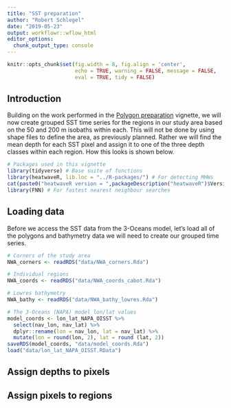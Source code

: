 ```yaml
---
title: "SST preparation"
author: "Robert Schlegel"
date: "2019-05-23"
output: workflowr::wflow_html
editor_options:
  chunk_output_type: console
---
```


```r
knitr::opts_chunk$set(fig.width = 8, fig.align = 'center',
                      echo = TRUE, warning = FALSE, message = FALSE, 
                      eval = TRUE, tidy = FALSE)
```

## Introduction

Building on the work performed in the [Polygon preparation](https://robwschlegel.github.io/MHWNWA/polygon-prep.html) vignette, we will now create grouped SST time series for the regions in our study area based on the 50 and 200 m isobaths within each. This will not be done by using shape files to define the area, as previously planned. Rather we will find the mean depth for each SST pixel and assign it to one of the three depth classes within each region. How this looks is shown below.

```r
# Packages used in this vignette
library(tidyverse) # Base suite of functions
library(heatwaveR, lib.loc = "../R-packages/") # For detecting MHWs
cat(paste0("heatwaveR version = ",packageDescription("heatwaveR")$Version))
library(FNN) # For fastest nearest neighbour searches
```

## Loading data

Before we access the SST data from the 3-Oceans model, let's load all of the polygons and bathymetry data we will need to create our grouped time series.

```r
# Corners of the study area
NWA_corners <- readRDS("data/NWA_corners.Rda")

# Individual regions
NWA_coords <- readRDS("data/NWA_coords_cabot.Rda")

# Lowres bathymetry
NWA_bathy <- readRDS("data/NWA_bathy_lowres.Rda")

# The 3-Oceans (NAPA) model lon/lat values
model_coords <- lon_lat_NAPA_OISST %>% 
  select(nav_lon, nav_lat) %>% 
  dplyr::rename(lon = nav_lon, lat = nav_lat) %>% 
  mutate(lon = round(lon, 2), lat = round (lat, 2))
saveRDS(model_coords, "data/model_coords.Rda")
load("data/lon_lat_NAPA_OISST.RData")
```

## Assign depths to pixels


## Assign pixels to regions
